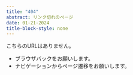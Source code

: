 ```yaml
---
title: "404"
abstract: リンク切れのページ
date: 01-21-2024
title-block-style: none
---
```


こちらのURLはありません。

- ブラウザバックをお願いします。
- ナビゲーションからページ遷移をお願いします。